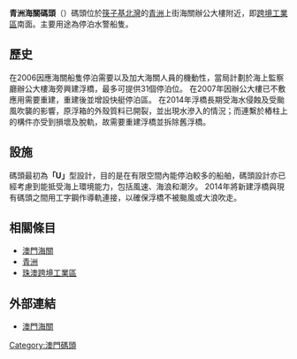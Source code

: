 {{Notability Unreferenced|time=2021-04-08T23:30:35+00:00}}
{{Infobox border port
|name                      = 青洲海關碼頭<br>Serviços de Alfândega da Região Cais de Ilha Verde<br>
|photo                     = File:青洲海關碼頭.jpg
|country                   = {{MSAR}}
|location                  = [[澳門特別行政區|澳門特別行政區]][[澳門花地瑪堂區|澳門花地瑪堂區]]
|type                      = 水路口岸
|border_guard              = 
|customs                   = [[澳門海關|澳門海關]]
|corresponding_port        = 
|opened                    = 
|coordinates               = <!--经纬度-->
<!--以下经纬在位置图中使用-->
|latd                      = 
|latm                      = 
|lats                      = 
|latNS                     = 
|longd                     = 
|longm                     = 
|longs                     = 
|longEW                    = 
|pushpin_map               = <!--地图-->
|pushpin_label             = <!--地图中的标签-->
|pushpin_map_caption       = <!--地图说明-->
<!--统计数据-->
|stat_import-export_value  = <!--进出口总值-->
|stat_passenger            = <!--出入境人员流动量-->
|stat_cargo                = 
|stat_container            = <!--进出口集装箱总量-->
|stat_vehicle              = <!--出入境交通工具总量-->
|stat_year                 = 
}}

'''青洲海關碼頭'''（{{lang-pt|'''Serviços de Alfândega da Região Cais de Ilha Verde'''}}）碼頭位於[[筷子基|筷子基北灣]]的[[青洲_(澳門)|青洲]]上街海關辦公大樓附近，即[[珠澳跨境工業區|跨境工業區]]南面。主要用途為停泊水警船隻。

== 歷史 ==
在2006因應海關船隻停泊需要以及加大海關人員的機動性，當局計劃於海上監察廳辦公大樓海旁興建浮橋，最多可提供31個停泊位。
在2007年因辦公大樓已不敷應用需要重建，重建後並增設快艇停泊區。
在2014年浮橋長期受海水侵蝕及受颱風吹襲的影響，原浮箱的外殼質料已開裂，並出現水滲入的情況；而連繫於樁柱上的構件亦受到損壞及脫軌，故需要重建浮橋並拆除舊浮橋。

== 設施 ==
碼頭最初為'''「U」'''型設計，目的是在有限空間內能停泊較多的船舶，碼頭設計亦已經考慮到能抵受海上環境能力，包括風速、海浪和潮汐。
2014年將新建浮橋與現有碼頭之間用工字鋼作導軌連接，以確保浮橋不被颱風或大浪吹走。

== 相關條目 ==
* [[澳門海關|澳門海關]]
* [[青洲_(澳門)|青洲]]
* [[珠澳跨境工業區|珠澳跨境工業區]]

==外部連結==
*[https://www.customs.gov.mo/cn/index.html 澳門海關]

[[Category:澳門碼頭|Category:澳門碼頭]]